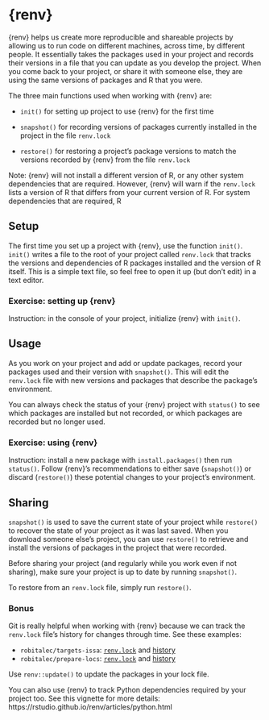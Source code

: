 # {renv}

{renv} helps us create more reproducible and shareable projects by allowing us to run code on different machines, across time, by different people. It essentially takes the packages used in your project and records their versions in a file that you can update as you develop the project. When you come back to your project, or share it with someone else, they are using the same versions of packages and R that you were.

The three main functions used when working with {renv} are:

- `init()` for setting up project to use {renv} for the first time

- `snapshot()` for recording versions of packages currently installed in the project in the file `renv.lock`

- `restore()` for restoring a project's package versions to match the versions recorded by {renv} from the file `renv.lock`

Note: {renv} will not install a different version of R, or any other system dependencies that are required. However, {renv} will warn if the `renv.lock` lists a version of R that differs from your current version of R. For system dependencies that are required, R 

## Setup

The first time you set up a project with {renv}, use the function `init()`. 
`init()` writes a file to the root of your project called `renv.lock` that tracks the versions and dependencies of R packages installed and the version of R itself. This is a simple text file, so feel free to open it up (but don't edit) in a text editor. 

### Exercise: setting up {renv}

Instruction: in the console of your project, initialize {renv} with `init()`.

## Usage

As you work on your project and add or update packages, record your packages used and their version with `snapshot()`. This will edit the `renv.lock` file with new versions and packages that describe the package's environment. 

You can always check the status of your {renv} project with `status()` to see which packages are installed but not recorded, or which packages are recorded but no longer used. 

### Exercise: using {renv}

Instruction: install a new package with `install.packages()` then run `status()`. Follow {renv}'s recommendations to either save (`snapshot()`) or discard (`restore()`) these potential changes to your project's environment. 


## Sharing

`snapshot()` is used to save the current state of your project while  `restore()` to recover the state of your project as it was last saved. When you download someone else's project, you can use `restore()` to retrieve and install the versions of packages in the project that were recorded.

Before sharing your project (and regularly while you work even if not sharing), make sure your project is up to date by running `snapshot()`. 

To restore from an `renv.lock` file, simply run `restore()`. 

### Bonus

Git is really helpful when working with {renv} because we can track the `renv.lock` file's history for changes through time. See these examples:

- `robitalec/targets-issa`: [`renv.lock`](https://github.com/robitalec/targets-issa/blob/main/renv.lock) and [history](https://github.com/robitalec/targets-issa/commits/main/renv.lock)
-  `robitalec/prepare-locs`: [`renv.lock`](https://github.com/robitalec/prepare-locs/blob/main/renv.lock) and [history](https://github.com/robitalec/prepare-locs/commits/main/renv.lock)

Use `renv::update()` to update the packages in your lock file.

You can also use {renv} to track Python dependencies required by your project too. See this vignette for more details: https://rstudio.github.io/renv/articles/python.html